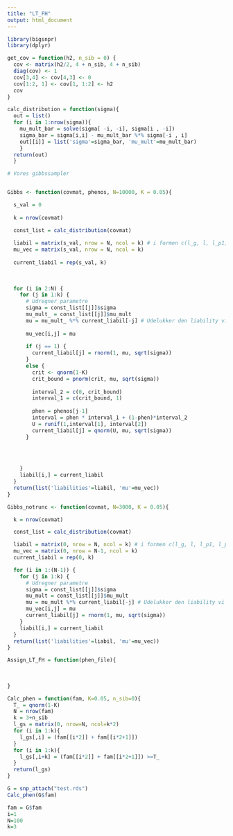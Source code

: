 ```yaml
---
title: "LT_FH"
output: html_document
---
```

```r
library(bigsnpr)
library(dplyr)
```

```r
get_cov = function(h2, n_sib = 0) {
  cov <- matrix(h2/2, 4 + n_sib, 4 + n_sib)
  diag(cov) <- 1
  cov[3,4] <- cov[4,3] <- 0
  cov[1:2, 1] <- cov[1, 1:2] <- h2
  cov
}
```

```r
calc_distribution = function(sigma){
  out = list()
  for (i in 1:nrow(sigma)){
    mu_mult_bar = solve(sigma[ -i, -i], sigma[i , -i])
    sigma_bar = sigma[i,i] - mu_mult_bar %*% sigma[-i , i]
    out[[i]] = list('sigma'=sigma_bar, 'mu_mult'=mu_mult_bar)
    }
  return(out)
  }
```


```r
# Vores gibbssampler


Gibbs <- function(covmat, phenos, N=10000, K = 0.05){

  s_val = 0
  
  k = nrow(covmat)

  const_list = calc_distribution(covmat)
  
  liabil = matrix(s_val, nrow = N, ncol = k) # i formen c(l_g, l, l_p1, l_p2)
  mu_vec = matrix(s_val, nrow = N, ncol = k)
  
  current_liabil = rep(s_val, k)
  
  
  
  for (i in 2:N) {
    for (j in 1:k) {
      # Udregner parametre
      sigma = const_list[[j]]$sigma
      mu_mult_ = const_list[[j]]$mu_mult
      mu = mu_mult_ %*% current_liabil[-j] # Udelukker den liability vi er kommet til
    
      mu_vec[i,j] = mu
      
      if (j == 1) {
        current_liabil[j] = rnorm(1, mu, sqrt(sigma))
      }
      else {
        crit <- qnorm(1-K)
        crit_bound = pnorm(crit, mu, sqrt(sigma))
        
        interval_2 = c(0, crit_bound)
        interval_1 = c(crit_bound, 1)
        
        phen = phenos[j-1]
        interval = phen * interval_1 + (1-phen)*interval_2
        U = runif(1,interval[1], interval[2])
        current_liabil[j] = qnorm(U, mu, sqrt(sigma))
      }
      


      
    }
    liabil[i,] = current_liabil
  }
  return(list('liabilities'=liabil, 'mu'=mu_vec))
}
```




```r
Gibbs_notrunc <- function(covmat, N=3000, K = 0.05){

  k = nrow(covmat)

  const_list = calc_distribution(covmat)

  liabil = matrix(0, nrow = N, ncol = k) # i formen c(l_g, l, l_p1, l_p2)
  mu_vec = matrix(0, nrow = N-1, ncol = k)
  current_liabil = rep(0, k)

  for (i in 1:(N-1)) {
    for (j in 1:k) {
      # Udregner parametre
      sigma = const_list[[j]]$sigma
      mu_mult = const_list[[j]]$mu_mult
      mu = mu_mult %*% current_liabil[-j] # Udelukker den liability vi er kommet til
      mu_vec[i,j] = mu
      current_liabil[j] = rnorm(1, mu, sqrt(sigma))
    }
    liabil[i,] = current_liabil
  }
  return(list('liabilities'=liabil, 'mu'=mu_vec))
}
```

```r
Assign_LT_FH = function(phen_file){
  
  
  
}
```

```r
Calc_phen = function(fam, K=0.05, n_sib=0){
  T_ = qnorm(1-K)
  N = nrow(fam)
  k = 3+n_sib
  l_gs = matrix(0, nrow=N, ncol=k*2)
  for (i in 1:k){
    l_gs[,i] = (fam[[i*2]] + fam[[i*2+1]])
  }
  for (i in 1:k){
    l_gs[,i+k] = (fam[[i*2]] + fam[[i*2+1]]) >=T_
  }
  return(l_gs)
}

```

```r
G = snp_attach("test.rds")
Calc_phen(G$fam)

fam = G$fam
i=1
N=100
k=3
```




